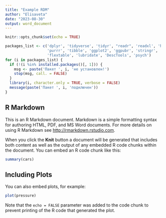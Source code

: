 ```yaml
---
title: "Example RDM"
author: "Elisaveta"
date: "2023-08-30"
output: word_document
---
```


```r
knitr::opts_chunk$set(echo = TRUE)

packages_list <- c('dplyr', 'tidyverse', 'tidyr', "readr", 'readxl', 'haven', 
                   'purrr', 'tibble', 'ggplot2', 'ggpubr', 'stringr', 
                   'flextable', 'lubridate', 'DescTools', 'psych')
for (i in packages_list) {
  if (!(i %in% installed.packages()[, 1])) {
    msg <- paste('Пакет ', i, 'не установлен!')
    stop(msg, call. = FALSE)
  }
  library(i, character.only = TRUE, verbose = FALSE)
  message(paste('Пакет ', i, 'подключен'))
}
```

## R Markdown

This is an R Markdown document. Markdown is a simple formatting syntax for authoring HTML, PDF, and MS Word documents. For more details on using R Markdown see <http://rmarkdown.rstudio.com>.

When you click the **Knit** button a document will be generated that includes both content as well as the output of any embedded R code chunks within the document. You can embed an R code chunk like this:

```r
summary(cars)
```

## Including Plots

You can also embed plots, for example:

```r
plot(pressure)
```

Note that the `echo = FALSE` parameter was added to the code chunk to prevent printing of the R code that generated the plot.
